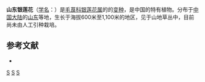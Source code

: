 {{Infraspeciesbox
| image = 
| image_caption = 
| status = 
| status_system = 
| genus = Anemone
| species = chosenicola
| varietas = schantungensis
| authority = (Hand.-Mazz.) Tamura
}}
'''山东银莲花'''（[[学名|学名]]：{{lang|la|''Anemone chosenicola'' var. ''schantungensis''}}）是[[毛茛科|毛茛科]][[银莲花属|银莲花属]][[]]的[[变种|]]的[[变种]]，是中国的特有植物。分布于[[中国大陆|中国大陆]]的[[山东|山东]]等地，生长于海拔600米至1,100米的地区，见于山地草丛中，目前尚未由人工引种栽培。

== 参考文献 ==
<div class="references-small">
* {{cite web| url =http://www.bioinfo.cn/db05/KmzwSpecies.php?action=view&id=18045| title =山东银莲花（变种）| work =《中国高等植物数据库全库》| publisher =中国科学院微生物研究所| author =昆明植物研究所| accessdate =2009-02-25| deadurl =yes| archiveurl =https://web.archive.org/web/20160305091940/http://www.bioinfo.cn/db05/KmzwSpecies.php?action=view&id=18045| archivedate =2016-03-05}}
</div>
{{Taxonbar}}

[[Category:银莲花属|S]]
[[Category:中國特有植物|S]]
[[Category:山东植物|S]]
